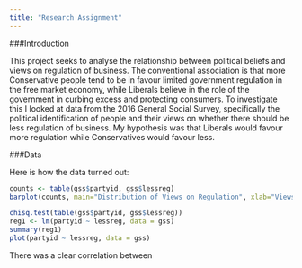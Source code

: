 ```yaml
---
title: "Research Assignment"
---
```


###Introduction

This project seeks to analyse the relationship between political beliefs and views on regulation of business. The conventional association is that more Conservative people tend to be in favour limited government regulation in the free market economy, while Liberals believe in the role of the government in curbing excess and protecting consumers. To investigate this I looked at data from the 2016 General Social Survey, specifically the political identification of people and their views on whether there should be less regulation of business. My hypothesis was that Liberals would favour more regulation while Conservatives would favour less.

###Data

Here is how the data turned out:


```r
counts <- table(gss$partyid, gss$lessreg)
barplot(counts, main="Distribution of Views on Regulation", xlab="Views on Regulation")
```

```r
chisq.test(table(gss$partyid, gss$lessreg))
reg1 <- lm(partyid ~ lessreg, data = gss)
summary(reg1)
plot(partyid ~ lessreg, data = gss)

```


There was a clear correlation between
